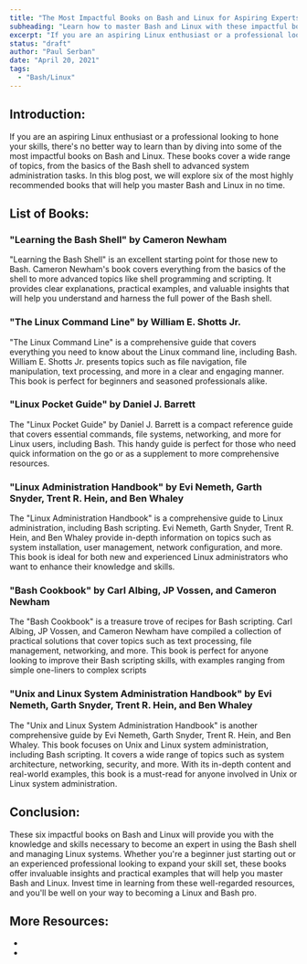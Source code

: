 ```yaml
---
title: "The Most Impactful Books on Bash and Linux for Aspiring Experts"
subheading: "Learn how to master Bash and Linux with these impactful books."
excerpt: "If you are an aspiring Linux enthusiast or a professional looking to hone your skills, there's no better way to learn than by diving into some of the most impactful books on Bash and Linux. These books cover a wide range of topics, from the basics of the Bash shell to advanced system administration tasks. In this blog post, we will explore six of the most highly recommended books that will help you master Bash and Linux in no time."
status: "draft"
author: "Paul Serban"
date: "April 20, 2021"
tags:
  - "Bash/Linux"
---
```


## Introduction:

If you are an aspiring Linux enthusiast or a professional looking to hone your skills, there's no better way to learn than by diving into some of the most impactful books on Bash and Linux. These books cover a wide range of topics, from the basics of the Bash shell to advanced system administration tasks. In this blog post, we will explore six of the most highly recommended books that will help you master Bash and Linux in no time.

## List of Books:
### "Learning the Bash Shell" by Cameron Newham
"Learning the Bash Shell" is an excellent starting point for those new to Bash. Cameron Newham's book covers everything from the basics of the shell to more advanced topics like shell programming and scripting. It provides clear explanations, practical examples, and valuable insights that will help you understand and harness the full power of the Bash shell.

### "The Linux Command Line" by William E. Shotts Jr.
"The Linux Command Line" is a comprehensive guide that covers everything you need to know about the Linux command line, including Bash. William E. Shotts Jr. presents topics such as file navigation, file manipulation, text processing, and more in a clear and engaging manner. This book is perfect for beginners and seasoned professionals alike.

### "Linux Pocket Guide" by Daniel J. Barrett
The "Linux Pocket Guide" by Daniel J. Barrett is a compact reference guide that covers essential commands, file systems, networking, and more for Linux users, including Bash. This handy guide is perfect for those who need quick information on the go or as a supplement to more comprehensive resources.

### "Linux Administration Handbook" by Evi Nemeth, Garth Snyder, Trent R. Hein, and Ben Whaley
The "Linux Administration Handbook" is a comprehensive guide to Linux administration, including Bash scripting. Evi Nemeth, Garth Snyder, Trent R. Hein, and Ben Whaley provide in-depth information on topics such as system installation, user management, network configuration, and more. This book is ideal for both new and experienced Linux administrators who want to enhance their knowledge and skills.

### "Bash Cookbook" by Carl Albing, JP Vossen, and Cameron Newham
The "Bash Cookbook" is a treasure trove of recipes for Bash scripting. Carl Albing, JP Vossen, and Cameron Newham have compiled a collection of practical solutions that cover topics such as text processing, file management, networking, and more. This book is perfect for anyone looking to improve their Bash scripting skills, with examples ranging from simple one-liners to complex scripts

### "Unix and Linux System Administration Handbook" by Evi Nemeth, Garth Snyder, Trent R. Hein, and Ben Whaley
The "Unix and Linux System Administration Handbook" is another comprehensive guide by Evi Nemeth, Garth Snyder, Trent R. Hein, and Ben Whaley. This book focuses on Unix and Linux system administration, including Bash scripting. It covers a wide range of topics such as system architecture, networking, security, and more. With its in-depth content and real-world examples, this book is a must-read for anyone involved in Unix or Linux system administration.

## Conclusion:

These six impactful books on Bash and Linux will provide you with the knowledge and skills necessary to become an expert in using the Bash shell and managing Linux systems. Whether you're a beginner just starting out or an experienced professional looking to expand your skill set, these books offer invaluable insights and practical examples that will help you master Bash and Linux. Invest time in learning from these well-regarded resources, and you'll be well on your way to becoming a Linux and Bash pro.

## More Resources:

- <Link href="/blog/posts/bash-scripting-intro" label={`Shell Scripting: Introduction`} isInternal={true} />
- <Link href="/blog/posts/basic-bash-scripting-and-command-line" label={`Basics of Shell Scripting`} isInternal={true} />
